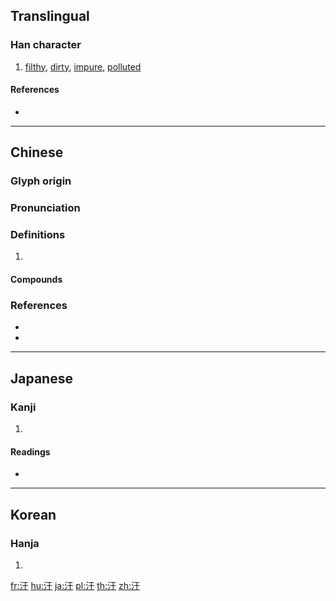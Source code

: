 {{also|汚|污}}
==Translingual==

===Han character===
{{Han char|rn=85|rad=水|as=03|sn=6|four=31140|canj=EMD}}

# [[filthy]], [[dirty]], [[impure]], [[polluted]]

====References====
* {{Han ref|kx=0605.130|dkj=17132|dj=0999.050|hdz=31550.070|uh=6C59|ud=27737|bh=A6BE|bd=42686}}

----

==Chinese==
{{zh-forms|s=污|t2=污}}

===Glyph origin===
{{Han etym}}

===Pronunciation===
{{zh-pron
|m=wū,wù,yū,yú,wā
|c=waa1,wu1
|mc=y
|oc=y
|cat=
}}

===Definitions===
{{zh-hanzi}}

# {{rfdef|zh}}

====Compounds====
{{zh-der|二次汙染|卑汙|同流合汙|含垢納汙|噪音汙染|土壤汙染|垢汙|塵汙|大氣汙染|奸汙|姦汙|媟汙|家庭汙水|展汙|川澤納汙|工業廢汙|扯爛汙|拆爛汙|放射汙染|染汙|核汙染|水汙染|汙名|汙吏|汙吏黠胥|汙垢|汙尊|汙庳|汙損|汙染|汙染物|汙水|汙水處理|汙泥|汙漫|汙濁|汙痕|汙穢|汙膺|汙衊|汙辱|汙隆|汙點|油汙|油汙染|沾汙|泥汙|海水汙染|淫汙穢臭|潔言汙行|潢汙|濫官汙吏|濫汙|濯汙揚清|熱汙染|爛汙貨|玷汙|環境汙染|穢語汙言|空氣汙染|納垢藏汙|蕩垢滌汙|藏垢納汙|藏汙納垢|血汙|血汙池|貪官汙吏|貪汙|貪汙腐化|貪汙舞弊|贓汙|贓汙狼藉|除汙|除汙去垢|隆汙|雪汙|騫汙|點汙}}

===References===
* {{R:twedu|A02132}}
* {{R:yue:Hanzi}}

----

==Japanese==

===Kanji===
{{ja-kanji|grade=|rs=水03}}

# {{defn|lang=ja|sort=水03}}

====Readings====
* {{ja-readings|on=[[お]] (o)|kun=[[けがす]] (kegasu), [[けがれる]] (kegareru), [[とごす]] (togosu), [[けがらわしい]] (kegarawashii)}}

----

==Korean==

===Hanja===
{{ko-hanja|hangeul=오|eumhun=|rv=o|mr=o|y=o}}

# {{defn|lang=ko|sort=水03}}

[[fr:汙]]
[[hu:汙]]
[[ja:汙]]
[[pl:汙]]
[[th:汙]]
[[zh:汙]]